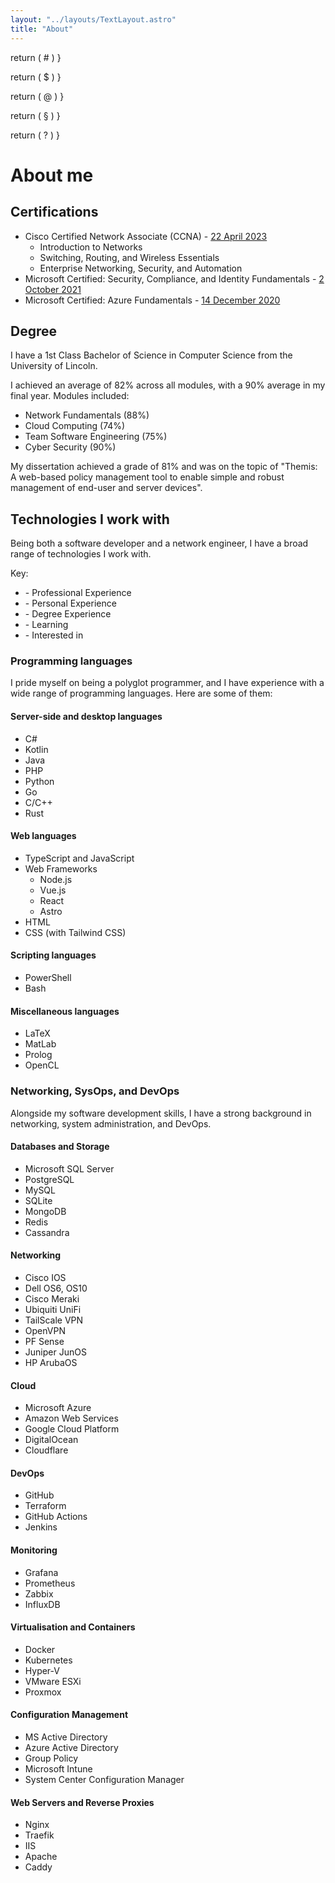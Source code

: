 ```yaml
---
layout: "../layouts/TextLayout.astro"
title: "About"
---
```


  return (
    <defn title="Personal Experience" class="text-red-500 cursor-help">
      #
    </defn>
  )
}

  return (
    <defn title="Professional Experience" class="text-green-500 cursor-help">
      $
    </defn>
  )
}

  return (
    <defn title="Academic Experience" class="text-purple-500 cursor-help">
      @
    </defn>
  )
}

  return (
    <defn title="Learning" class="text-yellow-500 cursor-help">
      §
    </defn>
  )
}

  return (
    <defn title="Interested" class="text-cyan-500 cursor-help">
      ?
    </defn>
  )
}

# About me

## Certifications

- Cisco Certified Network Associate (CCNA) - [22 April 2023](https://www.credly.com/badges/2762c6b2-0ef0-47e1-a5d4-cc8c655a5dbf/public_url)
  - Introduction to Networks
  - Switching, Routing, and Wireless Essentials
  - Enterprise Networking, Security, and Automation
- Microsoft Certified: Security, Compliance, and Identity Fundamentals - [2 October 2021](https://www.credly.com/badges/10555523-19a3-4896-b2c7-e50eafdc420c/public_url)
- Microsoft Certified: Azure Fundamentals - [14 December 2020](https://www.credly.com/badges/d4724336-07bc-4bcc-8483-edfb9468b604/public_url)

## Degree

I have a 1st Class Bachelor of Science in Computer Science from the University of Lincoln.

I achieved an average of 82% across all modules, with a 90% average in my final year. Modules included:

- Network Fundamentals (88%)
- Cloud Computing (74%)
- Team Software Engineering (75%)
- Cyber Security (90%)

My dissertation achieved a grade of 81% and was on the topic of "Themis: A web-based policy management tool to enable simple and robust management of end-user and server devices".

## Technologies I work with

Being both a software developer and a network engineer, I have a broad range of technologies I work with.

Key:

- <Professional /> - Professional Experience
- <Personal /> - Personal Experience
- <Academic /> - Degree Experience
- <Learning /> - Learning
- <Interested /> - Interested in

### Programming languages

I pride myself on being a polyglot programmer, and I have experience with a wide range of programming languages. Here are some of them:

<div class="grid lg:grid-cols-2">
<div>

#### Server-side and desktop languages

- C# <Professional /> <Personal /> <Academic />
- Kotlin <Personal />
- Java <Personal />
- PHP <Personal />
- Python <Academic />
- Go <Academic />
- C/C++ <Academic />
- Rust <Learning />

</div>
<div>

#### Web languages

- TypeScript and JavaScript <Professional /> <Personal />
- Web Frameworks
  - Node.js <Professional /> <Personal />
  - Vue.js <Professional /> <Personal />
  - React <Personal />
  - Astro <Personal /> <Learning />
- HTML <Professional /> <Personal />
- CSS (with Tailwind CSS) <Professional /> <Personal />

</div>
<div>

#### Scripting languages

- PowerShell <Professional />
- Bash <Personal />

</div>
<div>

#### Miscellaneous languages

- LaTeX <Personal /> <Academic />
- MatLab <Academic />
- Prolog <Academic />
- OpenCL <Academic />

</div>
</div>

### Networking, SysOps, and DevOps

Alongside my software development skills, I have a strong background in networking, system administration, and DevOps.

<div class="grid lg:grid-cols-2">
<div>

#### Databases and Storage

- Microsoft SQL Server <Professional />
- PostgreSQL <Professional /> <Personal />
- MySQL <Personal /> <Academic />
- SQLite <Personal />
- MongoDB <Personal />
- Redis <Professional /> <Personal />
- Cassandra <Personal />

</div>
<div>

#### Networking

- Cisco IOS <Professional /> <Academic />
- Dell OS6, OS10 <Professional />
- Cisco Meraki <Professional />
- Ubiquiti UniFi <Professional /> <Personal />
- TailScale VPN <Professional /> <Personal />
- OpenVPN <Professional /> <Personal />
- PF Sense <Personal />
- Juniper JunOS <Interested />
- HP ArubaOS <Interested />

</div>
<div>

#### Cloud

- Microsoft Azure <Professional />
- Amazon Web Services <Professional />
- Google Cloud Platform <Academic />
- DigitalOcean <Professional /> <Personal />
- Cloudflare <Professional /> <Personal />

</div>
<div>

#### DevOps

- GitHub <Professional /> <Personal /> <Academic />
- Terraform <Professional /> <Personal />
- GitHub Actions <Professional /> <Personal />
- Jenkins <Personal />

</div>
<div>

#### Monitoring

- Grafana <Professional /> <Personal />
- Prometheus <Professional /> <Personal />
- Zabbix <Professional />
- InfluxDB <Professional />

</div>
<div>

#### Virtualisation and Containers

- Docker <Professional /> <Personal />
- Kubernetes <Professional /> <Personal />
- Hyper-V <Professional /> <Personal />
- VMware ESXi <Personal />
- Proxmox <Personal />

</div>
<div>

#### Configuration Management

- MS Active Directory <Professional />
- Azure Active Directory <Professional />
- Group Policy <Professional />
- Microsoft Intune <Professional />
- System Center Configuration Manager <Professional />

</div>

<div>

#### Web Servers and Reverse Proxies

- Nginx <Professional /> <Personal />
- Traefik <Professional /> <Personal />
- IIS <Professional />
- Apache <Personal />
- Caddy <Personal />

</div>

</div>
